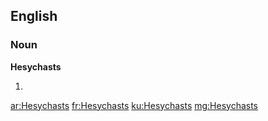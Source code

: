 ==English==

===Noun===
'''Hesychasts'''

# {{plural of|[[Hesychast]]}}

[[ar:Hesychasts]]
[[fr:Hesychasts]]
[[ku:Hesychasts]]
[[mg:Hesychasts]]
